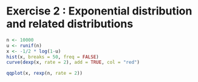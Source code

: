 # Exercise 2 : Exponential distribution and related distributions

```r
n <- 10000
u <- runif(n)
x <- -1/2 * log(1-u)
hist(x, breaks = 50, freq = FALSE)
curve(dexp(x, rate = 2), add = TRUE, col = "red")

qqplot(x, rexp(n, rate = 2))
```
